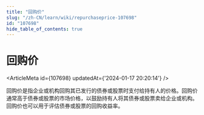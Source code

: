 ```yaml
---
title: "回购价"
slug: "/zh-CN/learn/wiki/repurchaseprice-107698"
id: "107698"
hide_table_of_contents: true
---
```



<Breadcrumbs current="回购价" />

# 回购价

<ArticleMeta id={107698} updatedAt={'2024-01-17 20:20:14'} />
<div className='border-solid border-b border-t-0 my-4 border-[var(--ifm-color-gray-300)]' />

回购价是指企业或机构回购其已发行的债券或股票时支付给持有人的价格。回购价通常高于债券或股票的市场价格，以鼓励持有人将其债券或股票卖给企业或机构。回购价也可以用于评估债券或股票的回购收益率。
